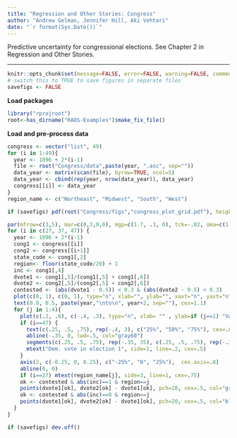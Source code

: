 ```yaml
---
title: "Regression and Other Stories: Congress"
author: "Andrew Gelman, Jennifer Hill, Aki Vehtari"
date: "`r format(Sys.Date())`"
---
```

Predictive uncertainty for congressional elections. See Chapter 2
in Regression and Other Stories.

-------------


```r
knitr::opts_chunk$set(message=FALSE, error=FALSE, warning=FALSE, comment=NA)
# switch this to TRUE to save figures in separate files
savefigs <- FALSE
```

**Load packages**

```r
library("rprojroot")
root<-has_dirname("RAOS-Examples")$make_fix_file()
```

**Load and pre-process data**

```r
congress <- vector("list", 49)
for (i in 1:49){
  year <- 1896 + 2*(i-1)
  file <- root("Congress/data",paste(year, ".asc", sep=""))
  data_year <- matrix(scan(file), byrow=TRUE, ncol=5)
  data_year <- cbind(rep(year, nrow(data_year)), data_year)
  congress[[i]] <- data_year
}
region_name <- c("Northeast", "Midwest", "South", "West")

```
```r
if (savefigs) pdf(root("Congress/figs","congress_plot_grid.pdf"), height=3.8, width=7)
```
```r
par(mfrow=c(3,5), mar=c(0,3,0,0), mgp=c(1.7, .3, 0), tck=-.02, oma=c(1,0,2,0))
for (i in c(27, 37, 47)) {
  year <- 1896 + 2*(i-1)
  cong1 <- congress[[i]]
  cong2 <- congress[[i+1]]
  state_code <- cong1[,2]
  region<- floor(state_code/20) + 1
  inc <- cong1[,4]
  dvote1 <- cong1[,5]/(cong1[,5] + cong1[,6])
  dvote2 <- cong2[,5]/(cong2[,5] + cong2[,6])
  contested <- (abs(dvote1 - 0.5)) < 0.3 & (abs(dvote2 - 0.5) < 0.3)
  plot(c(0, 1), c(0, 1), type="n", xlab="", ylab="", xaxt="n", yaxt="n", bty="n")
  text(0.8, 0.5, paste(year,"\nto\n", year+2, sep=""), cex=1.1)
  for (j in 1:4){
    plot(c(.2, .8), c(-.4, .3), type="n", xlab= "" , ylab=if (j==1) "Vote swing" else "", xaxt="n", yaxt="n", bty="n", cex.lab=.9)
    if (i==47) {
      text(c(.25, .5, .75), rep(-.4, 3), c("25%", "50%", "75%"), cex=.8)
      abline(-.35, 0, lwd=.5, col="gray60")
      segments(c(.25, .5, .75), rep(-.35, 35), c(.25, .5, .75), rep(-.37, 3), lwd=.5)
      mtext("Dem. vote in election 1", side=1, line=.2, cex=.5)
    }
    axis(2, c(-0.25, 0, 0.25), c("-25%", "0", "25%"),  cex.axis=.8)
    abline(0, 0)
    if (i==27) mtext(region_name[j], side=3, line=1, cex=.75)
    ok <- contested & abs(inc)==1 & region==j
    points(dvote1[ok], dvote2[ok] - dvote1[ok], pch=20, cex=.5, col="gray70")
    ok <- contested & abs(inc)==0 & region==j
    points(dvote1[ok], dvote2[ok] - dvote1[ok], pch=20, cex=.5, col="black")
  }
}
```
```r
if (savefigs) dev.off()
```

